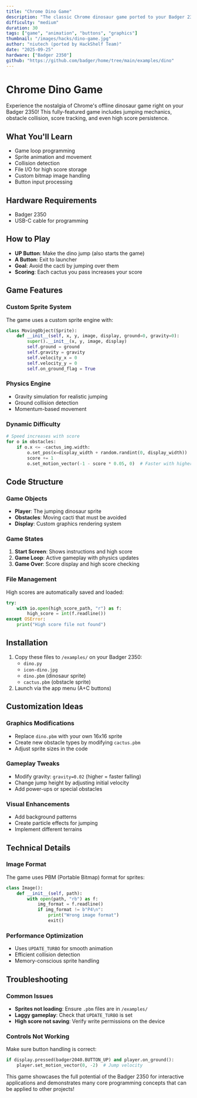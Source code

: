 ```yaml
---
title: "Chrome Dino Game"
description: "The classic Chrome dinosaur game ported to your Badger 2350 with custom graphics and high score tracking."
difficulty: "medium"
duration: 30
tags: ["game", "animation", "buttons", "graphics"]
thumbnail: "/images/hacks/dino-game.jpg"
author: "niutech (ported by HackShelf Team)"
date: "2025-09-25"
hardware: ["Badger 2350"]
github: "https://github.com/badger/home/tree/main/examples/dino"
---
```


# Chrome Dino Game

Experience the nostalgia of Chrome's offline dinosaur game right on your Badger 2350! This fully-featured game includes jumping mechanics, obstacle collision, score tracking, and even high score persistence.

## What You'll Learn

- Game loop programming
- Sprite animation and movement
- Collision detection
- File I/O for high score storage
- Custom bitmap image handling
- Button input processing

## Hardware Requirements

- Badger 2350
- USB-C cable for programming

## How to Play

- **UP Button**: Make the dino jump (also starts the game)
- **A Button**: Exit to launcher
- **Goal**: Avoid the cacti by jumping over them
- **Scoring**: Each cactus you pass increases your score

## Game Features

### Custom Sprite System
The game uses a custom sprite engine with:
```python
class MovingObject(Sprite):
    def __init__(self, x, y, image, display, ground=0, gravity=0):
        super().__init__(x, y, image, display)
        self.ground = ground
        self.gravity = gravity
        self.velocity_x = 0
        self.velocity_y = 0
        self.on_ground_flag = True
```

### Physics Engine
- Gravity simulation for realistic jumping
- Ground collision detection
- Momentum-based movement

### Dynamic Difficulty
```python
# Speed increases with score
for o in obstacles:
    if o.x <= -cactus_img.width:
        o.set_pos(x=display_width + random.randint(0, display_width))
        score += 1
        o.set_motion_vector(-1 - score * 0.05, 0)  # Faster with higher score
```

## Code Structure

### Game Objects
- **Player**: The jumping dinosaur sprite
- **Obstacles**: Moving cacti that must be avoided
- **Display**: Custom graphics rendering system

### Game States
1. **Start Screen**: Shows instructions and high score
2. **Game Loop**: Active gameplay with physics updates
3. **Game Over**: Score display and high score checking

### File Management
High scores are automatically saved and loaded:
```python
try:
    with io.open(high_score_path, "r") as f:
        high_score = int(f.readline())
except OSError:
    print("High score file not found")
```

## Installation

1. Copy these files to `/examples/` on your Badger 2350:
   - `dino.py`
   - `icon-dino.jpg` 
   - `dino.pbm` (dinosaur sprite)
   - `cactus.pbm` (obstacle sprite)
2. Launch via the app menu (A+C buttons)

## Customization Ideas

### Graphics Modifications
- Replace `dino.pbm` with your own 16x16 sprite
- Create new obstacle types by modifying `cactus.pbm`
- Adjust sprite sizes in the code

### Gameplay Tweaks
- Modify gravity: `gravity=0.02` (higher = faster falling)
- Change jump height by adjusting initial velocity
- Add power-ups or special obstacles

### Visual Enhancements
- Add background patterns
- Create particle effects for jumping
- Implement different terrains

## Technical Details

### Image Format
The game uses PBM (Portable Bitmap) format for sprites:
```python
class Image():
    def __init__(self, path):
        with open(path, "rb") as f:
            img_format = f.readline()
            if img_format != b"P4\n":
                print("Wrong image format")
                exit()
```

### Performance Optimization
- Uses `UPDATE_TURBO` for smooth animation
- Efficient collision detection
- Memory-conscious sprite handling

## Troubleshooting

### Common Issues
- **Sprites not loading**: Ensure `.pbm` files are in `/examples/`
- **Laggy gameplay**: Check that `UPDATE_TURBO` is set
- **High score not saving**: Verify write permissions on the device

### Controls Not Working
Make sure button handling is correct:
```python
if display.pressed(badger2040.BUTTON_UP) and player.on_ground():
    player.set_motion_vector(0, -2)  # Jump velocity
```

This game showcases the full potential of the Badger 2350 for interactive applications and demonstrates many core programming concepts that can be applied to other projects!